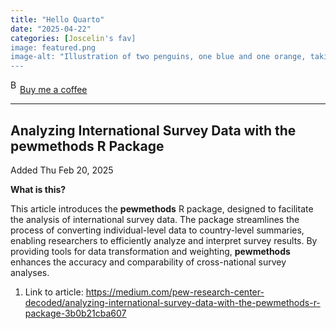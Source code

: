 ```yaml
---
title: "Hello Quarto"
date: "2025-04-22"
categories: [Joscelin's fav]
image: featured.png
image-alt: "Illustration of two penguins, one blue and one orange, taking a selfie with a selfie stick. The moon in the background looks like the Quarto logo."
---
```



<link href="https://fonts.googleapis.com/css?family=Cookie" rel="stylesheet"><a class="bmc-button" target="_blank" href="https://www.buymeacoffee.com/JoscelinRocha">![Buy me a coffee](https://cdn.buymeacoffee.com/buttons/bmc-new-btn-logo.svg){alt="Buy me a coffee" width="15" height="21"}Buy me a coffee</a>

------------------------------------------------------------------------


## Analyzing International Survey Data with the pewmethods R Package

Added Thu Feb 20, 2025

**What is this?**

This article introduces the **pewmethods** R package, designed to
facilitate the analysis of international survey data. The package
streamlines the process of converting individual-level data to
country-level summaries, enabling researchers to efficiently analyze and
interpret survey results. By providing tools for data transformation and
weighting, **pewmethods** enhances the accuracy and comparability of
cross-national survey analyses.

1.  Link to article:
    <https://medium.com/pew-research-center-decoded/analyzing-international-survey-data-with-the-pewmethods-r-package-3b0b21cba607>